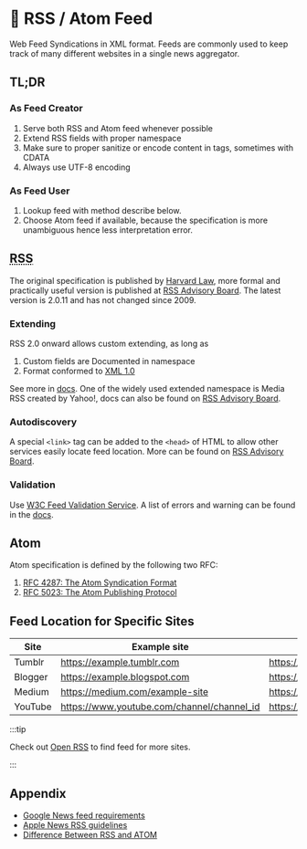 # 🌱 RSS / Atom Feed

Web Feed Syndications in XML format. Feeds are commonly used to keep track of many different websites in a single news aggregator.

## TL;DR

### As Feed Creator

1. Serve both RSS and Atom feed whenever possible
2. Extend RSS fields with proper namespace
3. Make sure to proper sanitize or encode content in tags, sometimes with CDATA
4. Always use UTF-8 encoding

### As Feed User

1. Lookup feed with method describe below.
2. Choose Atom feed if available, because the specification is more unambiguous hence less interpretation error.

## <abbr title="Rich Site Summary">RSS</abbr>

The original specification is published by [Harvard Law](https://cyber.harvard.edu/rss/rss.html), more formal and practically useful version is published at [RSS Advisory Board](https://www.rssboard.org/rss-specification). The latest version is 2.0.11 and has not changed since 2009.

### Extending

RSS 2.0 onward allows custom extending, as long as

1. Custom fields are Documented in namespace
2. Format conformed to [XML 1.0](https://www.w3.org/TR/REC-xml-names/)

See more in [docs](https://www.rssboard.org/rss-specification#extendingRss). One of the widely used extended namespace is Media RSS created by Yahoo!, docs can also be found on [RSS Advisory Board](https://www.rssboard.org/media-rss).

### Autodiscovery

A special `<link>` tag can be added to the `<head>` of HTML to allow other services easily locate feed location. More can be found on [RSS Advisory Board](https://www.rssboard.org/rss-autodiscovery).

### Validation

Use [W3C Feed Validation Service](https://validator.w3.org/feed/). A list of errors and warning can be found in the [docs](https://validator.w3.org/feed/docs/).

## Atom

Atom specification is defined by the following two RFC:

1. [RFC 4287: The Atom Syndication Format](https://datatracker.ietf.org/doc/html/rfc4287)
2. [RFC 5023: The Atom Publishing Protocol](https://datatracker.ietf.org/doc/html/rfc5023)

## Feed Location for Specific Sites

| Site    | Example site                               | Feed location                                    |
| ------- | ------------------------------------------ | ------------------------------------------------ |
| Tumblr  | https://example.tumblr.com                 | https://example.tumblr.com/rss                   |
| Blogger | https://example.blogspot.com               | https://example.blogspot.com/feeds/posts/default |
| Medium  | https://medium.com/example-site            | https://medium.com/feed/example-site             |
| YouTube | https://www.youtube.com/channel/channel_id | https://www.youtube.com/feeds/videos.xml?        |

:::tip

Check out [Open RSS](https://openrss.org/) to find feed for more sites.

:::

## Appendix

- [Google News feed requirements](https://support.google.com/news/publisher-center/answer/9545420)
- [Apple News RSS guidelines](https://support.apple.com/en-au/guide/news-publisher/apdc2c7520ff/icloud)
- [Difference Between RSS and ATOM](http://www.differencebetween.net/technology/difference-between-rss-and-atom/)
